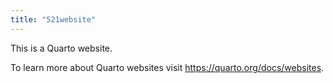 ```yaml
---
title: "521website"
---
```


This is a Quarto website.

To learn more about Quarto websites visit <https://quarto.org/docs/websites>.
